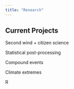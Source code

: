 ```yaml
---
title: "Research"
---
```


## Current Projects

Second wind + citizen science

Statistical post-processing

Compound events 

Climate extremes

R 



